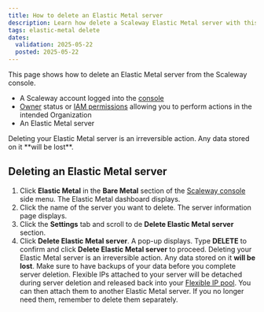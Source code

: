 ```yaml
---
title: How to delete an Elastic Metal server
description: Learn how delete a Scaleway Elastic Metal server with this step-by-step guide.
tags: elastic-metal delete
dates:
  validation: 2025-05-22
  posted: 2025-05-22
---
```



This page shows how to delete an Elastic Metal server from the Scaleway console.

<Requirements />

- A Scaleway account logged into the [console](https://account.scaleway.com/?service=elements)
- [Owner](/iam/concepts/#owner) status or [IAM permissions](/iam/concepts/#permission) allowing you to perform actions in the intended Organization
- An Elastic Metal server

<Message type="important">
  Deleting your Elastic Metal server is an irreversible action. Any data stored on it **will be lost**.
</Message>

## Deleting an Elastic Metal server

1. Click **Elastic Metal** in the **Bare Metal** section of the [Scaleway console](https://account.scaleway.com/?service=elements) side menu. The Elastic Metal dashboard displays.
2. Click the name of the server you want to delete. The server information page displays.
3. Click the **Settings** tab and scroll to de **Delete Elastic Metal server** section.
4. Click **Delete Elastic Metal server**. A pop-up displays. Type **DELETE** to confirm and click **Delete Elastic Metal server** to proceed.
    <Message type="important">
      Deleting your Elastic Metal server is an irreversible action. Any data stored on it **will be lost**. Make sure to have backups of your data before you complete server deletion.
    </Message>
    <Message type="tip">
      Flexible IPs attached to your server will be detached during server deletion and released back into your [Flexible IP pool](https://account.scaleway.com/?service=elementselastic-metal/flexible-ips/). 
      You can then attach them to another Elastic Metal server. If you no longer need them, remember to delete them separately.
    </Message>